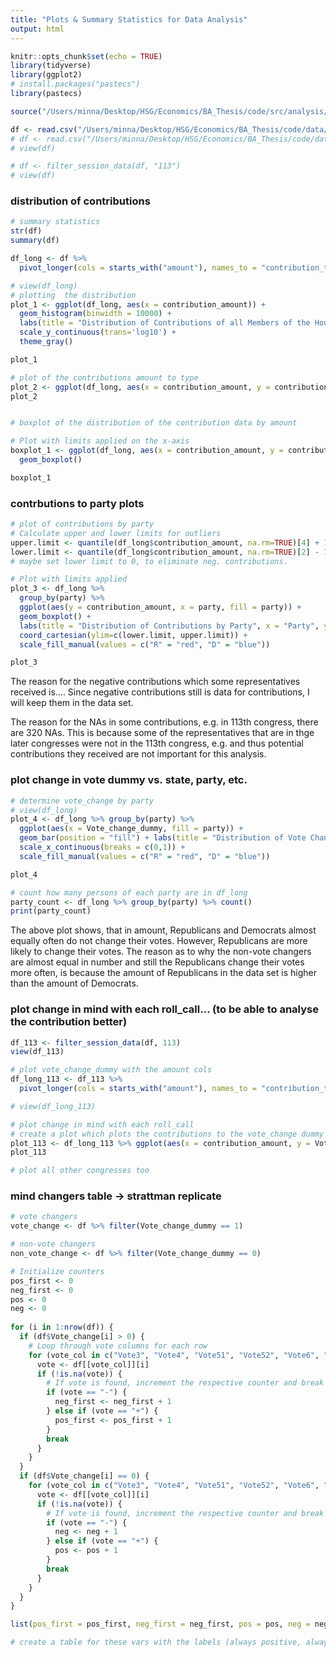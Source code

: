 ```yaml
---
title: "Plots & Summary Statistics for Data Analysis"
output: html
---
```


```r
knitr::opts_chunk$set(echo = TRUE)
library(tidyverse)
library(ggplot2)
# install.packages("pastecs")
library(pastecs)
```

```r
source("/Users/minna/Desktop/HSG/Economics/BA_Thesis/code/src/analysis/data_analysis_files/data_prep_analysis.R")

df <- read.csv("/Users/minna/Desktop/HSG/Economics/BA_Thesis/code/data/cleaned/analysis_df.csv")
# df <- read.csv("/Users/minna/Desktop/HSG/Economics/BA_Thesis/code/data/cleaned/final_df.csv")
# view(df)

# df <- filter_session_data(df, "113")
# view(df)

```

### distribution of contributions 
```r
# summary statistics 
str(df)
summary(df)
```
```r
df_long <- df %>%
  pivot_longer(cols = starts_with("amount"), names_to = "contribution_type", values_to = "contribution_amount")

# view(df_long)
# plotting  the distribution
plot_1 <- ggplot(df_long, aes(x = contribution_amount)) +
  geom_histogram(binwidth = 10000) +
  labs(title = "Distribution of Contributions of all Members of the House", x = "Contributions", y = "Number of Contributions (log)") + 
  scale_y_continuous(trans='log10') +
  theme_gray()

plot_1

# plot of the contributions amount to type
plot_2 <- ggplot(df_long, aes(x = contribution_amount, y = contribution_type)) + geom_col(fill = "cornflowerblue")
plot_2


# boxplot of the distribution of the contribution data by amount

# Plot with limits applied on the x-axis
boxplot_1 <- ggplot(df_long, aes(x = contribution_amount, y = contribution_type)) + 
  geom_boxplot() 

boxplot_1
```


### contrbutions to party plots
```r
# plot of contributions by party
# Calculate upper and lower limits for outliers
upper.limit <- quantile(df_long$contribution_amount, na.rm=TRUE)[4] + 1.5*IQR(df_long$contribution_amount, na.rm=TRUE)
lower.limit <- quantile(df_long$contribution_amount, na.rm=TRUE)[2] - 1.5*IQR(df_long$contribution_amount, na.rm=TRUE)
# maybe set lower limit to 0, to eliminate neg. contributions.

# Plot with limits applied
plot_3 <- df_long %>% 
  group_by(party) %>%
  ggplot(aes(y = contribution_amount, x = party, fill = party)) + 
  geom_boxplot() + 
  labs(title = "Distribution of Contributions by Party", x = "Party", y = "Contribution Amount") +
  coord_cartesian(ylim=c(lower.limit, upper.limit)) +
  scale_fill_manual(values = c("R" = "red", "D" = "blue"))

plot_3

```

The reason for the negative contributions which some representatives received is.... Since negative contributions still is data for contributions, I will keep them in the data set. 

The reason for the NAs in some contributions, e.g. in 113th congress, there are 320 NAs. This is because some of the representatives that are in thge later congresses were not in the 113th congress, e.g. and thus potential contributions they received are not important for this analysis.

### plot change in vote dummy vs. state, party, etc. 
```r
# determine vote_change by party
# view(df_long)
plot_4 <- df_long %>% group_by(party) %>%
  ggplot(aes(x = Vote_change_dummy, fill = party)) + 
  geom_bar(position = "fill") + labs(title = "Distribution of Vote Change by Party", x = "Vote Change", y = "Party") + 
  scale_x_continuous(breaks = c(0,1)) +
  scale_fill_manual(values = c("R" = "red", "D" = "blue"))

plot_4

# count how many persons of each party are in df_long
party_count <- df_long %>% group_by(party) %>% count()
print(party_count)
```

The above plot shows, that in amount, Republicans and Democrats almost equally often do not change their votes. However, Republicans are more likely to change their votes. The reason as to why the non-vote changers are almost equal in number and still the Republicans change their votes more often, is because the amount of Republicans in the data set is higher than the amount of Democrats.

### plot change in mind with each roll_call... (to be able to analyse the contribution better)
```r

df_113 <- filter_session_data(df, 113) 
view(df_113)

# plot vote_change_dummy with the amount cols
df_long_113 <- df_113 %>%
  pivot_longer(cols = starts_with("amount"), names_to = "contribution_type", values_to = "contribution_amount")

# view(df_long_113)

```

```r
# plot change in mind with each roll_call
# create a plot which plots the contributions to the vote_change dummy per session.
plot_113 <- df_long_113 %>% ggplot(aes(x = contribution_amount, y = Vote_change_dummy)) + geom_violin() + labs(title = "Distribution of Contributions to Vote Change Dummy", x = "Contributions", y = "Vote Change (1 = change, 0 = no change)")
plot_113

# plot all other congresses too 

```


### mind changers table -> strattman replicate
```r
# vote changers
vote_change <- df %>% filter(Vote_change_dummy == 1)

# non-vote changers
non_vote_change <- df %>% filter(Vote_change_dummy == 0)

# Initialize counters
pos_first <- 0
neg_first <- 0
pos <- 0 
neg <- 0
  
for (i in 1:nrow(df)) {
  if (df$Vote_change[i] > 0) {
    # Loop through vote columns for each row
    for (vote_col in c("Vote3", "Vote4", "Vote51", "Vote52", "Vote6", "Vote7")) {
      vote <- df[[vote_col]][i]
      if (!is.na(vote)) {
        # If vote is found, increment the respective counter and break the loop
        if (vote == "-") {
          neg_first <- neg_first + 1
        } else if (vote == "+") {
          pos_first <- pos_first + 1
        }
        break
      }
    }
  } 
  if (df$Vote_change[i] == 0) {
    for (vote_col in c("Vote3", "Vote4", "Vote51", "Vote52", "Vote6", "Vote7")) {
      vote <- df[[vote_col]][i]
      if (!is.na(vote)) {
        # If vote is found, increment the respective counter and break the loop
        if (vote == "-") {
          neg <- neg + 1
        } else if (vote == "+") {
          pos <- pos + 1
        }
        break
      }
    }
  }
}

list(pos_first = pos_first, neg_first = neg_first, pos = pos, neg = neg)

# create a table for these vars with the labels (always positive, always negative, change - change to negative, change to positive


```

```r



```